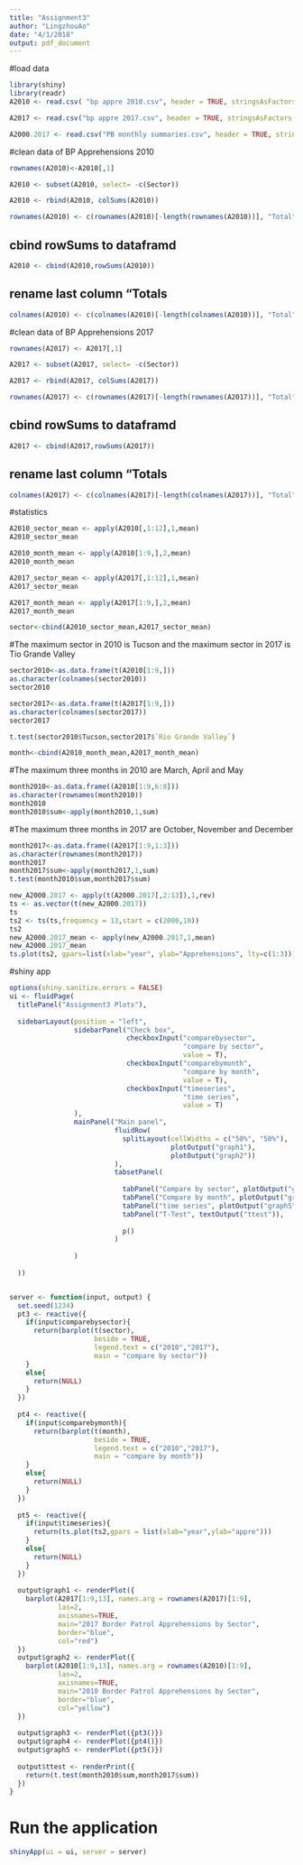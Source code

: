 ```yaml
---
title: "Assignment3"
author: "LingzhouAo"
date: "4/1/2018"
output: pdf_document
---
```


#load data
```r
library(shiny)
library(readr)
A2010 <- read.csv( "bp appre 2010.csv", header = TRUE, stringsAsFactors = FALSE)

A2017 <- read.csv("bp appre 2017.csv", header = TRUE, stringsAsFactors = FALSE)

A2000.2017 <- read.csv("PB monthly summaries.csv", header = TRUE, stringsAsFactors = FALSE)
```

#clean data of BP Apprehensions 2010
```r
rownames(A2010)<-A2010[,1]

A2010 <- subset(A2010, select= -c(Sector))

A2010 <- rbind(A2010, colSums(A2010))

rownames(A2010) <- c(rownames(A2010)[-length(rownames(A2010))], "Total")
```

## cbind rowSums to dataframd
```r
A2010 <- cbind(A2010,rowSums(A2010))
```

## rename last column "Totals
```r
colnames(A2010) <- c(colnames(A2010)[-length(colnames(A2010))], "Total")
```

#clean data of BP Apprehensions 2017
```r
rownames(A2017) <- A2017[,1]

A2017 <- subset(A2017, select= -c(Sector))

A2017 <- rbind(A2017, colSums(A2017))

rownames(A2017) <- c(rownames(A2017)[-length(rownames(A2017))], "Total")
```

## cbind rowSums to dataframd
```r
A2017 <- cbind(A2017,rowSums(A2017))
```

## rename last column "Totals
```r
colnames(A2017) <- c(colnames(A2017)[-length(colnames(A2017))], "Total")
```

#statistics
```r
A2010_sector_mean <- apply(A2010[,1:12],1,mean)
A2010_sector_mean

A2010_month_mean <- apply(A2010[1:9,],2,mean)
A2010_month_mean

A2017_sector_mean <- apply(A2017[,1:12],1,mean)
A2017_sector_mean

A2017_month_mean <- apply(A2017[1:9,],2,mean)
A2017_month_mean

sector<-cbind(A2010_sector_mean,A2017_sector_mean)
```

#The maximum sector in 2010 is Tucson and the maximum sector in 2017 is Tio Grande Valley
```r
sector2010<-as.data.frame(t(A2010[1:9,]))
as.character(colnames(sector2010))
sector2010

sector2017<-as.data.frame(t(A2017[1:9,]))
as.character(colnames(sector2017))
sector2017

t.test(sector2010$Tucson,sector2017$`Rio Grande Valley`)

month<-cbind(A2010_month_mean,A2017_month_mean)
```

#The maximum three months in 2010 are March, April and May
```r
month2010<-as.data.frame((A2010[1:9,6:8]))
as.character(rownames(month2010))
month2010
month2010$sum<-apply(month2010,1,sum)
```

#The maximum three months in 2017 are October, November and December
```r
month2017<-as.data.frame((A2017[1:9,1:3]))
as.character(rownames(month2017))
month2017
month2017$sum<-apply(month2017,1,sum)
t.test(month2010$sum,month2017$sum)

new_A2000.2017 <- apply(t(A2000.2017[,2:13]),1,rev) 
ts <- as.vector(t(new_A2000.2017))
ts
ts2 <- ts(ts,frequency = 13,start = c(2000,10))
ts2
new_A2000.2017_mean <- apply(new_A2000.2017,1,mean)
new_A2000.2017_mean
ts.plot(ts2, gpars=list(xlab="year", ylab="Apprehensions", lty=c(1:3)))
```

#shiny app

```r
options(shiny.sanitize.errors = FALSE)
ui <- fluidPage(
  titlePanel("Assignment3 Plots"),
  
  sidebarLayout(position = "left",
                sidebarPanel("Check box",
                             checkboxInput("comparebysector", 
                                           "compare by sector", 
                                           value = T),
                             checkboxInput("comparebymonth", 
                                           "compare by month", 
                                           value = T),
                             checkboxInput("timeseries", 
                                           "time series", 
                                           value = T)
                ),
                mainPanel("Main panel",
                          fluidRow(
                            splitLayout(cellWidths = c("50%", "50%"), 
                                        plotOutput("graph1"), 
                                        plotOutput("graph2"))
                          ),
                          tabsetPanel(
                            
                            tabPanel("Compare by sector", plotOutput("graph3")),
                            tabPanel("Compare by month", plotOutput("graph4")),
                            tabPanel("time series", plotOutput("graph5")),
                            tabPanel("T-Test", textOutput("ttest")),
                            
                            p()
                          )
                          
                )
                
  ))


server <- function(input, output) {
  set.seed(1234)
  pt3 <- reactive({
    if(input$comparebysector){
      return(barplot(t(sector),
                     beside = TRUE,
                     legend.text = c("2010","2017"),
                     main = "compare by sector"))
    }
    else{
      return(NULL)
    }
  })
  
  pt4 <- reactive({
    if(input$comparebymonth){
      return(barplot(t(month),
                     beside = TRUE,
                     legend.text = c("2010","2017"),
                     main = "compare by month"))
    }
    else{
      return(NULL)
    }
  })
  
  pt5 <- reactive({
    if(input$timeseries){
      return(ts.plot(ts2,gpars = list(xlab="year",ylab="appre")))
    }
    else{
      return(NULL)
    }
  })
  
  output$graph1 <- renderPlot({
    barplot(A2017[1:9,13], names.arg = rownames(A2017)[1:9], 
            las=2,
            axisnames=TRUE,
            main="2017 Border Patrol Apprehensions by Sector",
            border="blue",
            col="red")
  })
  output$graph2 <- renderPlot({
    barplot(A2010[1:9,13], names.arg = rownames(A2010)[1:9], 
            las=2,
            axisnames=TRUE,
            main="2010 Border Patrol Apprehensions by Sector",
            border="blue",
            col="yellow")
  })
  
  output$graph3 <- renderPlot({pt3()})
  output$graph4 <- renderPlot({pt4()})
  output$graph5 <- renderPlot({pt5()})
    
  output$ttest <- renderPrint({
    return(t.test(month2010$sum,month2017$sum))
  })
}
```

# Run the application 
```r
shinyApp(ui = ui, server = server)
```

